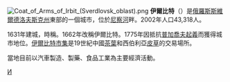 {{coord|57|40|N|63|04|E|display=title}}
[[File:Coat_of_Arms_of_Irbit_(Sverdlovsk_oblast).png|right]]
'''伊爾比特'''（{{lang-ru|Ирби́т}}）是[[俄羅斯|俄羅斯]][[斯維爾德洛夫斯克州|斯維爾德洛夫斯克州]]東部的一個城市，位於[[尼察河|尼察河]]畔。2002年人口43,318人。

1631年建城，時稱{{lang|ru|Ирбе́евская слобода}}。1662年改稱伊爾比特。1775年因抵抗[[普加喬夫起義|普加喬夫起義]]而獲得城市地位。[[伊爾比特市集|伊爾比特市集]]是19世紀中國[[茶葉|茶葉]]和西伯利亞[[皮草|皮草]]的交易場所。

當地目前以汽車製造、製藥、食品工業為主要經濟活動。

{{斯維爾德洛夫斯克州城市}}
{{Authority control}}
[[Category:斯維爾德洛夫斯克州城市|И]]